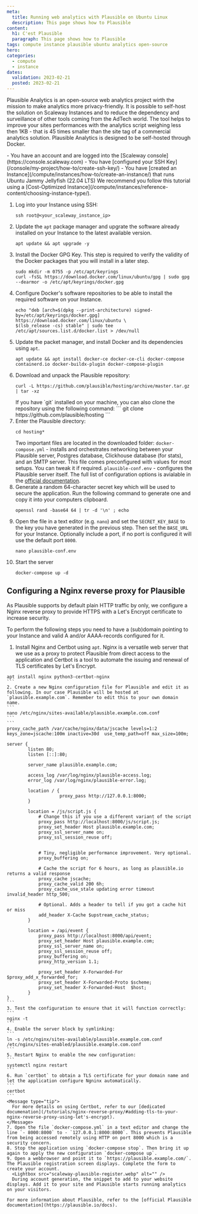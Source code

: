 ```yaml
---
meta:
  title: Running web analytics with Plausible on Ubuntu Linux
  description: This page shows how to Plausible
content:
  h1: C'est Plausible
  paragraph: This page shows how to Plausible
tags: compute instance plausible ubuntu analytics open-source
hero:
categories:
  - compute
  - instance
dates:
  validation: 2023-02-21
  posted: 2023-02-21
---
```


Plausible Analytics is an open-source web analytics project wirth the mission to make analytics more privacy-friendly. It is possible to self-host the solution on Scaleway Instances and to reduce the dependency and surveillance of other tools coming from the AdTech world.
The tool helps to improve your sites performances with the analytics script weighing less then 1KB - that is 45 times smaller than the site tag of a commercial analytics solution. Plausible Analytics is designed to be self-hosted through Docker.

<Macro id="iam-requirements" />
 
<Message type="requirement">
  - You have an account and are logged into the [Scaleway console](https://console.scaleway.com)
  - You have [configured your SSH Key](/console/my-project/how-to/create-ssh-key/)
  - You have [created an Instance](/compute/instances/how-to/create-an-instance/) that runs Ubuntu Jammy Jellyfish (22.04 LTS)
</Message>

<Message type="tip">
  We recommend you follow this tutorial using a [Cost-Optimized Instance](/compute/instances/reference-content/choosing-instance-type/).
</Message>

1. Log into your Instance using SSH:
    ```
    ssh root@<your_scaleway_instance_ip>
    ```
2. Update the `apt` package manager and upgrate the software already installed on your Instance to the latest available version.
    ```
    apt update && apt upgrade -y
    ```
3. Install the Docker GPG Key. This step is required to verify the validity of the Docker packages that you will install in a later step.
    ```
    sudo mkdir -m 0755 -p /etc/apt/keyrings
    curl -fsSL https://download.docker.com/linux/ubuntu/gpg | sudo gpg --dearmor -o /etc/apt/keyrings/docker.gpg
    ```
4. Configure Docker's software repositories to be able to install the required software on your Instance.
    ```
    echo "deb [arch=$(dpkg --print-architecture) signed-by=/etc/apt/keyrings/docker.gpg] https://download.docker.com/linux/ubuntu \
    $(lsb_release -cs) stable" | sudo tee /etc/apt/sources.list.d/docker.list > /dev/null
    ```
5. Update the packet manager, and install Docker and its dependencies using `apt`. 
    ```
    apt update && apt install docker-ce docker-ce-cli docker-compose containerd.io docker-buildx-plugin docker-compose-plugin
    ```
6. Download and unpack the Plausible repository:
    ```
    curl -L https://github.com/plausible/hosting/archive/master.tar.gz | tar -xz
    ```
    <Message type="tip">
      If you have `git` installed on your machine, you can also clone the repository using the following command:
      ```
      git clone https://github.com/plausible/hosting
      ```
    </Message>
7. Enter the Plausible directory:
    ```
    cd hosting*
    ```
    Two important files are located in the downloaded folder:
    `docker-compose.yml` - installs and orchestrates networking between your Plausible server, Postgres database, Clickhouse database (for stats), and an SMTP server. This file comes preconfigured with values for most setups. You can tweak it if required. 
    `plausible-conf.env` - configures the Plausible server itself. The full list of configuration options is avialable in the [official documentation](https://plausible.io/docs/self-hosting-configuration).
8. Generate a random 64-character secret key which will be used to secure the application. Run the following command to generate one and copy it into your computers clipboard.
    ```
    openssl rand -base64 64 | tr -d '\n' ; echo
    ```
9. Open the file in a text editor (e.g. `nano`) and set the `SECRET_KEY_BASE` to the key you have generated in the previous step. Then set the `BASE_URL` for your Instance. Optionally include a port, if no port is configured it will use the default port `8000`.
    ```
    nano plausible-conf.env
    ```
10. Start the server
    ```
    docker-compose up -d
    ```

## Configuring a Nginx reverse proxy for Plausible

As Plausible supports by default plain HTTP traffic by only, we configure a Nginx reverse proxy to provide HTTPS with a Let's Encrypt certificate to increase security.

<Message type="important">
  To perform the following steps you need to have a (sub)domain pointing to your Instance and valid A and/or AAAA-records configured for it.
</Message>

1. Install Nginx and Certbot using `apt`. Nginx is a versatile web server that we use as a proxy to protect Plausible from direct access to the application and Certbot is a tool to automate the issuing and renewal of TLS certificates by Let's Encrypt. 
  ````
  apt install nginx python3-certbot-nginx
  ```
2. Create a new Nginx configuration file for Plausible and edit it as following. In our case Plausible will be hosted at `plausible.example.com`. Remember to edit this to your own domain name.
  ```
  nano /etc/nginx/sites-available/plausible.example.com.conf
  ```
  ```
  proxy_cache_path /var/cache/nginx/data/jscache levels=1:2 keys_zone=jscache:100m inactive=30d  use_temp_path=off max_size=100m;

  server {
          listen 80;
          listen [::]:80;

          server_name plausible.example.com;

          access_log /var/log/nginx/plausible-access.log;
          error_log /var/log/nginx/plausible-error.log;

          location / {
                      proxy_pass http://127.0.0.1:8000;
          }

          location = /js/script.js {
              # Change this if you use a different variant of the script
              proxy_pass http://localhost:8000/js/script.js;
              proxy_set_header Host plausible.example.com;
              proxy_ssl_server_name on;
              proxy_ssl_session_reuse off;


              # Tiny, negligible performance improvement. Very optional.
              proxy_buffering on;

              # Cache the script for 6 hours, as long as plausible.io returns a valid response
              proxy_cache jscache;
              proxy_cache_valid 200 6h;
              proxy_cache_use_stale updating error timeout invalid_header http_500;

              # Optional. Adds a header to tell if you got a cache hit or miss
              add_header X-Cache $upstream_cache_status;
          }

          location = /api/event {
              proxy_pass http://localhost:8000/api/event;
              proxy_set_header Host plausible.example.com;
              proxy_ssl_server_name on;
              proxy_ssl_session_reuse off;
              proxy_buffering on;
              proxy_http_version 1.1;

              proxy_set_header X-Forwarded-For   $proxy_add_x_forwarded_for;
              proxy_set_header X-Forwarded-Proto $scheme;
              proxy_set_header X-Forwarded-Host  $host;
          }
  }
  ```
3. Test the configuration to ensure that it will function correctly:
  ```
  nginx -t
  ```
4. Enable the server block by symlinking:
  ```
  ln -s /etc/nginx/sites-available/plausible.example.com.conf /etc/nginx/sites-enabled/plausible.example.com.conf
  ```
5. Restart Nginx to enable the new configuration:
  ```
  systemctl nginx restart 
  ```
6. Run `certbot` to obtain a TLS certificate for your domain name and let the application configure Ngninx automatically. 
  ```
  certbot 
  ```
  <Message type="tip">
    For more details on using Certbot, refer to our [dedicated documenation](/tutorials/nginx-reverse-proxy/#adding-tls-to-your-nginx-reverse-proxy-using-let's-encrypt).
  </Message>
7. Open the file `docker-compose.yml` in a text editor and change the line `- 8000:8000` to - `127.0.0.1:8000:8000`. This prevents Plausible from being accessed remotely using HTTP on port 8000 which is a security concern.
8. Stop the application using `docker-compose stop`. Then bring it up again to apply the new configuration `docker-compose up`.
9. Open a webbrowser and point it to `https://plausible.example.com/`. The Plausible registration screen displays. Complete the form to create your account.
    <Lightbox src="scaleway-plausible-register.webp" alt="" />
    During account generation, the snippet to add to your website displays. Add it to your site and Plausible starts running analytics on your visitors.

For more information about Plausible, refer to the [official Plausible documentation](https://plausible.io/docs).